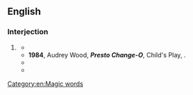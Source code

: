 {{also|presto changeo}}
==English==

===Interjection===
{{en-interj|head=[[presto]] [[change]]-o}}

# {{lb|en|informal}} {{alternative form of|en|presto chango}}
#* {{quote-book|en|year=1975|author=Laura Keane Zametkin Hobson|title=Consenting Adult|publisher=Doubleday|isbn=0385034989|page=85
|passage="It doesn't just go one, two, three, '''presto, change-o''', you're cured."}}
#* '''1984''', Audrey Wood, '''''Presto Change-O''''', Child's Play, {{ISBN|0859531813}}.
#* {{quote-book|en|year=2001|author=Karen Kellaher|title=Writing Skills Made Fun: Parts of Speech|isbn=0439170338|page=13
|passage=Then tell them to read the sentence on the front of each flap, open the flap, and read the sentence inside. '''Presto Change-o!''' Common nouns are transformed into proper nouns, right before nouns, right before their eyes!}}
#* {{quote-book|en|year=2006|author=Peter Blauner|title=Slipping Into Darkness: A Novel|publisher=Little, Brown|isbn=0316098663|page=3
|passage=But then that little psychopath Willie Bosket murdered a couple of subway riders for the hell of it when he was fifteen and -- '''''presto change-o!''''' -- a new law was born.}}

[[Category:en:Magic words]]